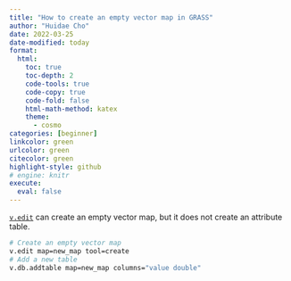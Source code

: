 ```yaml
---
title: "How to create an empty vector map in GRASS"
author: "Huidae Cho"
date: 2022-03-25
date-modified: today
format:
  html:
    toc: true
    toc-depth: 2
    code-tools: true
    code-copy: true
    code-fold: false
    html-math-method: katex
    theme:
      - cosmo
categories: [beginner]
linkcolor: green
urlcolor: green
citecolor: green
highlight-style: github
# engine: knitr
execute:
  eval: false
---
```



[`v.edit`](https://grass.osgeo.org/grass-stable/manuals/v.edit.html) can create an empty vector map, but it does not create an attribute table.

```bash
# Create an empty vector map
v.edit map=new_map tool=create
# Add a new table
v.db.addtable map=new_map columns="value double"
```
